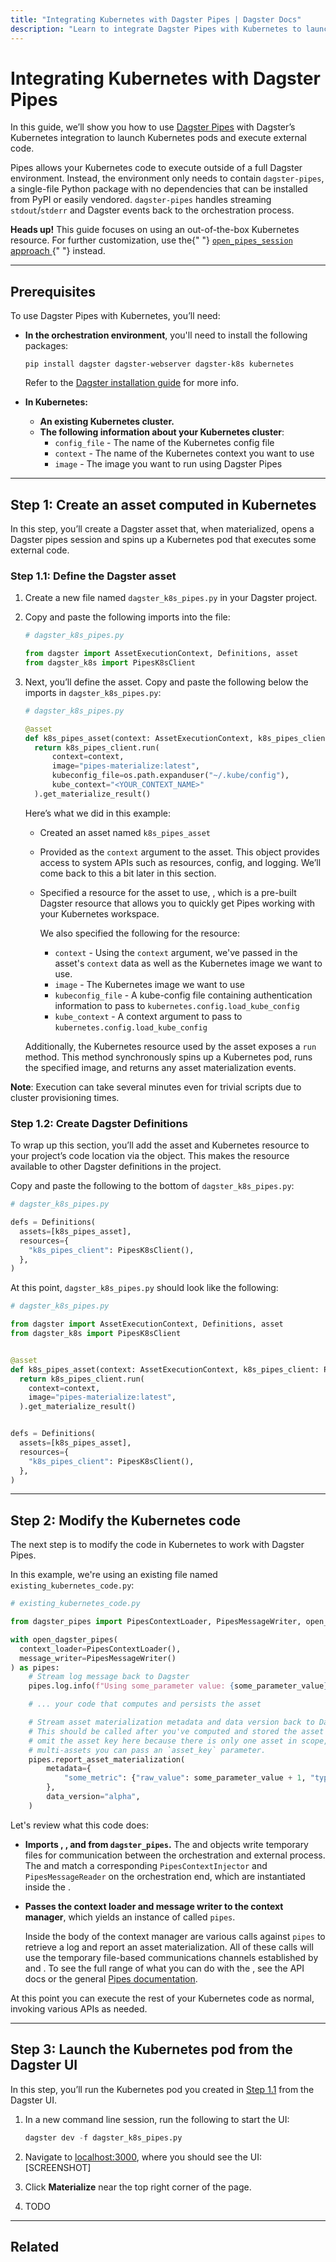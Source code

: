 ```yaml
---
title: "Integrating Kubernetes with Dagster Pipes | Dagster Docs"
description: "Learn to integrate Dagster Pipes with Kubernetes to launch external code from Dagster assets."
---
```


# Integrating Kubernetes with Dagster Pipes

In this guide, we’ll show you how to use [Dagster Pipes](/guides/dagster-pipes) with Dagster’s Kubernetes integration to launch Kubernetes pods and execute external code.

Pipes allows your Kubernetes code to execute outside of a full Dagster environment. Instead, the environment only needs to contain `dagster-pipes`, a single-file Python package with no dependencies that can be installed from PyPI or easily vendored. `dagster-pipes` handles streaming `stdout`/`stderr` and Dagster events back to the orchestration process.

<Note>
  <strong>Heads up!</strong> This guide focuses on using an out-of-the-box
  Kubernetes resource. For further customization, use the{" "}
  <a href="/guides/dagster-pipes/customizing-dagster-pipes-protocols">
    <code>open_pipes_session</code> approach
  </a>{" "}
  instead.
</Note>

---

## Prerequisites

To use Dagster Pipes with Kubernetes, you’ll need:

- **In the orchestration environment**, you'll need to install the following packages:

  ```shell
  pip install dagster dagster-webserver dagster-k8s kubernetes
  ```

  Refer to the [Dagster installation guide](/getting-started/install) for more info.

- **In Kubernetes:**
  - **An existing Kubernetes cluster.**
  - **The following information about your Kubernetes cluster**:
    - `config_file` - The name of the Kubernetes config file
    - `context` - The name of the Kubernetes context you want to use
    - `image` - The image you want to run using Dagster Pipes

---

## Step 1: Create an asset computed in Kubernetes

In this step, you’ll create a Dagster asset that, when materialized, opens a Dagster pipes session and spins up a Kubernetes pod that executes some external code.

### Step 1.1: Define the Dagster asset

1. Create a new file named `dagster_k8s_pipes.py` in your Dagster project.

2. Copy and paste the following imports into the file:

   ```python
   # dagster_k8s_pipes.py

   from dagster import AssetExecutionContext, Definitions, asset
   from dagster_k8s import PipesK8sClient
   ```

3. Next, you’ll define the asset. Copy and paste the following below the imports in `dagster_k8s_pipes.py`:

   ```python
   # dagster_k8s_pipes.py

   @asset
   def k8s_pipes_asset(context: AssetExecutionContext, k8s_pipes_client: PipesK8sClient):
     return k8s_pipes_client.run(
         context=context,
         image="pipes-materialize:latest",
         kubeconfig_file=os.path.expanduser("~/.kube/config"),
         kube_context="<YOUR_CONTEXT_NAME>"
     ).get_materialize_result()
   ```

   Here’s what we did in this example:

   - Created an asset named `k8s_pipes_asset`
   - Provided <PyObject object="AssetExecutionContext" /> as the `context` argument to the asset. This object provides access to system APIs such as resources, config, and logging. We’ll come back to this a bit later in this section.
   - Specified a resource for the asset to use, <PyObject module="dagster_k8s" object="PipesK8sClient" />, which is a pre-built Dagster resource that allows you to quickly get Pipes working with your Kubernetes workspace.

     We also specified the following for the resource:

     - `context` - Using the `context` argument, we've passed in the asset's `context` data as well as the Kubernetes image we want to use.
     - `image` - The Kubernetes image we want to use
     - `kubeconfig_file` - A kube-config file containing authentication information to pass to `kubernetes.config.load_kube_config`
     - `kube_context` - A context argument to pass to `kubernetes.config.load_kube_config`

   Additionally, the Kubernetes resource used by the asset exposes a `run` method. This method synchronously spins up a Kubernetes pod, runs the specified image, and returns any asset materialization events.

**Note**: Execution can take several minutes even for trivial scripts due to cluster provisioning times.

### Step 1.2: Create Dagster Definitions

To wrap up this section, you’ll add the asset and Kubernetes resource to your project’s code location via the <PyObject object="Definitions" /> object. This makes the resource available to other Dagster definitions in the project.

Copy and paste the following to the bottom of `dagster_k8s_pipes.py`:

```python
# dagster_k8s_pipes.py

defs = Definitions(
  assets=[k8s_pipes_asset],
  resources={
    "k8s_pipes_client": PipesK8sClient(),
  },
)
```

At this point, `dagster_k8s_pipes.py` should look like the following:

```python
# dagster_k8s_pipes.py

from dagster import AssetExecutionContext, Definitions, asset
from dagster_k8s import PipesK8sClient


@asset
def k8s_pipes_asset(context: AssetExecutionContext, k8s_pipes_client: PipesK8sClient):
  return k8s_pipes_client.run(
    context=context,
    image="pipes-materialize:latest",
  ).get_materialize_result()


defs = Definitions(
  assets=[k8s_pipes_asset],
  resources={
    "k8s_pipes_client": PipesK8sClient(),
  },
)
```

---

## Step 2: Modify the Kubernetes code

The next step is to modify the code in Kubernetes to work with Dagster Pipes.

In this example, we're using an existing file named `existing_kubernetes_code.py`:

```python
# existing_kubernetes_code.py

from dagster_pipes import PipesContextLoader, PipesMessageWriter, open_dagster_pipes

with open_dagster_pipes(
  context_loader=PipesContextLoader(),
  message_writer=PipesMessageWriter()
) as pipes:
    # Stream log message back to Dagster
    pipes.log.info(f"Using some_parameter value: {some_parameter_value}")

    # ... your code that computes and persists the asset

    # Stream asset materialization metadata and data version back to Dagster.
    # This should be called after you've computed and stored the asset value. We
    # omit the asset key here because there is only one asset in scope, but for
    # multi-assets you can pass an `asset_key` parameter.
    pipes.report_asset_materialization(
        metadata={
            "some_metric": {"raw_value": some_parameter_value + 1, "type": "int"}
        },
        data_version="alpha",
    )
```

Let's review what this code does:

- **Imports <PyObject object="PipesContextLoader" module="dagster_pipes" />, <PyObject object="PipesMessageWriter" module="dagster_pipes" />, and <PyObject object="open_dagster_pipes" module="dagster_pipes" /> from `dagster_pipes`.** The <PyObject object="PipesContextLoader" module="dagster_pipes" /> and <PyObject object="PipesMessageWriter" module="dagster_pipes" /> objects write temporary files for communication between the orchestration and external process. The <PyObject object="PipesContextLoader" module="dagster_pipes" /> and <PyObject object="PipesMessageWriter" module="dagster_pipes" /> match a corresponding `PipesContextInjector` and `PipesMessageReader` on the orchestration end, which are instantiated inside the <PyObject module="dagster_k8s" object="PipesK8sClient" />.

- **Passes the context loader and message writer to the <PyObject object="open_dagster_pipes" module="dagster_pipes" /> context manager**, which yields an instance of <PyObject object="PipesContext" module="dagster_pipes" /> called `pipes`.

  Inside the body of the context manager are various calls against `pipes` to retrieve a log and report an asset materialization. All of these calls will use the temporary file-based communications channels established by <PyObject object="PipesContextLoader" module="dagster_pipes" /> and <PyObject object="PipesMessageWriter" module="dagster_pipes" />. To see the full range of what you can do with the <PyObject object="PipesContext" module="dagster_pipes" />, see the API docs or the general [Pipes documentation](/guides/dagster-pipes).

At this point you can execute the rest of your Kubernetes code as normal, invoking various <PyObject object="PipesContext" module="dagster_pipes" /> APIs as needed.

---

## Step 3: Launch the Kubernetes pod from the Dagster UI

In this step, you’ll run the Kubernetes pod you created in [Step 1.1](#step-11-define-the-dagster-asset) from the Dagster UI.

1. In a new command line session, run the following to start the UI:

   ```python
   dagster dev -f dagster_k8s_pipes.py
   ```

2. Navigate to [localhost:3000](http://localhost:3000/), where you should see the UI: \[SCREENSHOT]

3. Click **Materialize** near the top right corner of the page.

4. TODO

---

## Related

<ArticleList>
  <ArticleListItem
    title="Dagster Pipes"
    href="/guides/dagster-pipes"
  ></ArticleListItem>
  <ArticleListItem
    title="Dagster Pipes details and customization"
    href="/guides/dagster-pipes/dagster-pipes-details-and-customization"
  ></ArticleListItem>
  <ArticleListItem
    title="dagster-k8s API reference"
    href="/_apidocs/libraries/dagster-k8s"
  ></ArticleListItem>
</ArticleList>
